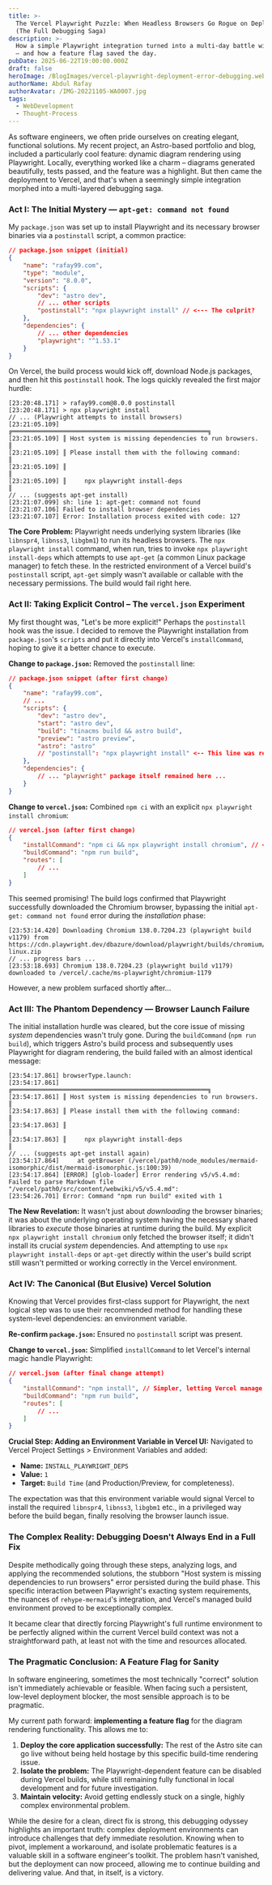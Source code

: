```yaml
---
title: >-
  The Vercel Playwright Puzzle: When Headless Browsers Go Rogue on Deployment
  (The Full Debugging Saga)
description: >-
  How a simple Playwright integration turned into a multi-day battle with Vercel
  — and how a feature flag saved the day.
pubDate: 2025-06-22T19:00:00.000Z
draft: false
heroImage: /BlogImages/vercel-playwright-deployment-error-debugging.webp
authorName: Abdul Rafay
authorAvatar: /IMG-20221105-WA0007.jpg
tags:
  - WebDevelopment
  - Thought-Process
---
```


As software engineers, we often pride ourselves on creating elegant, functional solutions. My recent project, an Astro-based portfolio and blog, included a particularly cool feature: dynamic diagram rendering using Playwright. Locally, everything worked like a charm – diagrams generated beautifully, tests passed, and the feature was a highlight. But then came the deployment to Vercel, and that's when a seemingly simple integration morphed into a multi-layered debugging saga.

### Act I: The Initial Mystery — `apt-get: command not found`

My `package.json` was set up to install Playwright and its necessary browser binaries via a `postinstall` script, a common practice:

```json
// package.json snippet (initial)
{
    "name": "rafay99.com",
    "type": "module",
    "version": "8.0.0",
    "scripts": {
        "dev": "astro dev",
        // ... other scripts
        "postinstall": "npx playwright install" // <--- The culprit?
    },
    "dependencies": {
        // ... other dependencies
        "playwright": "^1.53.1"
    }
}
```

On Vercel, the build process would kick off, download Node.js packages, and then hit this `postinstall` hook. The logs quickly revealed the first major hurdle:

```
[23:20:48.171] > rafay99.com@8.0.0 postinstall
[23:20:48.171] > npx playwright install
// ... (Playwright attempts to install browsers)
[23:21:05.109] ╔══════════════════════════════════════════════════════╗
[23:21:05.109] ║ Host system is missing dependencies to run browsers. ║
[23:21:05.109] ║ Please install them with the following command:      ║
[23:21:05.109] ║                                                      ║
[23:21:05.109] ║     npx playwright install-deps                      ║
// ... (suggests apt-get install)
[23:21:07.099] sh: line 1: apt-get: command not found
[23:21:07.106] Failed to install browser dependencies
[23:21:07.107] Error: Installation process exited with code: 127
```

**The Core Problem:** Playwright needs underlying system libraries (like `libnspr4`, `libnss3`, `libgbm1`) to run its headless browsers. The `npx playwright install` command, when run, tries to invoke `npx playwright install-deps` which attempts to use `apt-get` (a common Linux package manager) to fetch these. In the restricted environment of a Vercel build's `postinstall` script, `apt-get` simply wasn't available or callable with the necessary permissions. The build would fail right here.

### Act II: Taking Explicit Control – The `vercel.json` Experiment

My first thought was, "Let's be more explicit!" Perhaps the `postinstall` hook was the issue. I decided to remove the Playwright installation from `package.json`'s `scripts` and put it directly into Vercel's `installCommand`, hoping to give it a better chance to execute.

**Change to `package.json`:**
Removed the `postinstall` line:

```json
// package.json snippet (after first change)
{
    "name": "rafay99.com",
    // ...
    "scripts": {
        "dev": "astro dev",
        "start": "astro dev",
        "build": "tinacms build && astro build",
        "preview": "astro preview",
        "astro": "astro"
        // "postinstall": "npx playwright install" <-- This line was removed
    },
    "dependencies": {
        // ... "playwright" package itself remained here ...
    }
}
```

**Change to `vercel.json`:**
Combined `npm ci` with an explicit `npx playwright install chromium`:

```json
// vercel.json (after first change)
{
    "installCommand": "npm ci && npx playwright install chromium", // <--- NEW
    "buildCommand": "npm run build",
    "routes": [
        // ...
    ]
}
```

This seemed promising! The build logs confirmed that Playwright successfully downloaded the Chromium browser, bypassing the initial `apt-get: command not found` error during the *installation* phase:

```
[23:53:14.420] Downloading Chromium 138.0.7204.23 (playwright build v1179) from https://cdn.playwright.dev/dbazure/download/playwright/builds/chromium/1179/chromium-linux.zip
// ... progress bars ...
[23:53:18.693] Chromium 138.0.7204.23 (playwright build v1179) downloaded to /vercel/.cache/ms-playwright/chromium-1179
```

However, a new problem surfaced shortly after...

### Act III: The Phantom Dependency — Browser Launch Failure

The initial installation hurdle was cleared, but the core issue of missing *system* dependencies wasn't truly gone. During the `buildCommand` (`npm run build`), which triggers Astro's build process and subsequently uses Playwright for diagram rendering, the build failed with an almost identical message:

```
[23:54:17.861] browserType.launch:
[23:54:17.861] ╔══════════════════════════════════════════════════════╗
[23:54:17.861] ║ Host system is missing dependencies to run browsers. ║
[23:54:17.863] ║ Please install them with the following command:      ║
[23:54:17.863] ║                                                      ║
[23:54:17.863] ║     npx playwright install-deps                      ║
// ... (suggests apt-get install again)
[23:54:17.864]     at getBrowser (/vercel/path0/node_modules/mermaid-isomorphic/dist/mermaid-isomorphic.js:100:39)
[23:54:17.864] [ERROR] [glob-loader] Error rendering v5/v5.4.md: Failed to parse Markdown file "/vercel/path0/src/content/webwiki/v5/v5.4.md":
[23:54:26.701] Error: Command "npm run build" exited with 1
```

**The New Revelation:** It wasn't just about *downloading* the browser binaries; it was about the underlying operating system having the necessary shared libraries to *execute* those binaries at runtime during the build. My explicit `npx playwright install chromium` only fetched the browser itself; it didn't install its crucial *system* dependencies. And attempting to use `npx playwright install-deps` or `apt-get` directly within the user's build script still wasn't permitted or working correctly in the Vercel environment.

### Act IV: The Canonical (But Elusive) Vercel Solution

Knowing that Vercel provides first-class support for Playwright, the next logical step was to use their recommended method for handling these system-level dependencies: an environment variable.

**Re-confirm `package.json`:**
Ensured no `postinstall` script was present.

**Change to `vercel.json`:**
Simplified `installCommand` to let Vercel's internal magic handle Playwright:

```json
// vercel.json (after final change attempt)
{
    "installCommand": "npm install", // Simpler, letting Vercel manage Playwright's deps
    "buildCommand": "npm run build",
    "routes": [
        // ...
    ]
}
```

**Crucial Step: Adding an Environment Variable in Vercel UI:**
Navigated to Vercel Project Settings > Environment Variables and added:

* **Name:** `INSTALL_PLAYWRIGHT_DEPS`
* **Value:** `1`
* **Target:** `Build Time` (and Production/Preview, for completeness).

The expectation was that this environment variable would signal Vercel to install the required `libnspr4`, `libnss3`, `libgbm1` etc., in a privileged way before the build began, finally resolving the browser launch issue.

### The Complex Reality: Debugging Doesn't Always End in a Full Fix

Despite methodically going through these steps, analyzing logs, and applying the recommended solutions, the stubborn "Host system is missing dependencies to run browsers" error persisted during the build phase. This specific interaction between Playwright's exacting system requirements, the nuances of `rehype-mermaid`'s integration, and Vercel's managed build environment proved to be exceptionally complex.

It became clear that directly forcing Playwright's full runtime environment to be perfectly aligned within the current Vercel build context was not a straightforward path, at least not with the time and resources allocated.

### The Pragmatic Conclusion: A Feature Flag for Sanity

In software engineering, sometimes the most technically "correct" solution isn't immediately achievable or feasible. When facing such a persistent, low-level deployment blocker, the most sensible approach is to be pragmatic.

My current path forward: **implementing a feature flag** for the diagram rendering functionality. This allows me to:

1. **Deploy the core application successfully:** The rest of the Astro site can go live without being held hostage by this specific build-time rendering issue.
2. **Isolate the problem:** The Playwright-dependent feature can be disabled during Vercel builds, while still remaining fully functional in local development and for future investigation.
3. **Maintain velocity:** Avoid getting endlessly stuck on a single, highly complex environmental problem.

While the desire for a clean, direct fix is strong, this debugging odyssey highlights an important truth: complex deployment environments can introduce challenges that defy immediate resolution. Knowing when to pivot, implement a workaround, and isolate problematic features is a valuable skill in a software engineer's toolkit. The problem hasn't vanished, but the deployment can now proceed, allowing me to continue building and delivering value. And that, in itself, is a victory.

